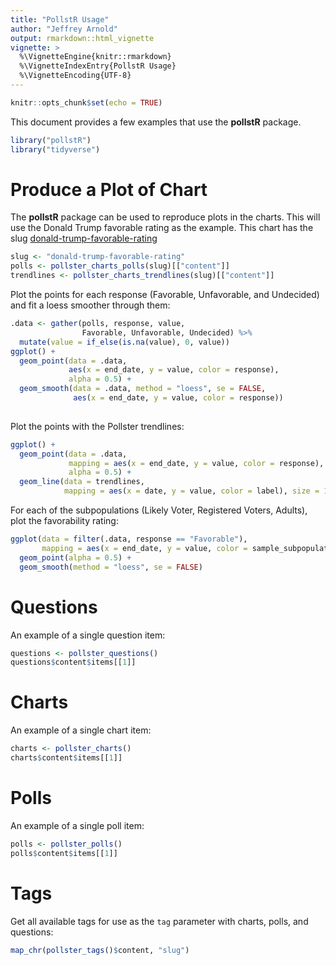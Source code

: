 ```yaml
---
title: "PollstR Usage"
author: "Jeffrey Arnold"
output: rmarkdown::html_vignette
vignette: >
  %\VignetteEngine{knitr::rmarkdown}
  %\VignetteIndexEntry{PollstR Usage}
  %\VignetteEncoding{UTF-8}
---
```


```r
knitr::opts_chunk$set(echo = TRUE)
```

This document provides a few examples that use the **pollstR** package.
```r
library("pollstR")
library("tidyverse")
```

# Produce a Plot of Chart

The **pollstR** package can be used to reproduce plots in the charts.
This will use the Donald Trump favorable rating as the example.
This chart has the slug [donald-trump-favorable-rating](http://elections.huffingtonpost.com/pollster/donald-trump-favorable-rating)
```r
slug <- "donald-trump-favorable-rating"
polls <- pollster_charts_polls(slug)[["content"]]
trendlines <- pollster_charts_trendlines(slug)[["content"]]
```
Plot the points for each response (Favorable, Unfavorable, and Undecided) and fit a loess smoother through them:
```r
.data <- gather(polls, response, value,
                Favorable, Unfavorable, Undecided) %>%
  mutate(value = if_else(is.na(value), 0, value))
ggplot() +
  geom_point(data = .data,
             aes(x = end_date, y = value, color = response),
             alpha = 0.5) +
  geom_smooth(data = .data, method = "loess", se = FALSE,
              aes(x = end_date, y = value, color = response))
  
```
Plot the points with the Pollster trendlines:
```r
ggplot() +
  geom_point(data = .data,
             mapping = aes(x = end_date, y = value, color = response),
             alpha = 0.5) +
  geom_line(data = trendlines,
            mapping = aes(x = date, y = value, color = label), size = 1.5)
```

For each of the subpopulations (Likely Voter, Registered Voters, Adults), plot the favorability rating:
```r
ggplot(data = filter(.data, response == "Favorable"),
       mapping = aes(x = end_date, y = value, color = sample_subpopulation)) +
  geom_point(alpha = 0.5) +
  geom_smooth(method = "loess", se = FALSE)
```


# Questions

An example of a single question item:
```r
questions <- pollster_questions()
questions$content$items[[1]]
```

# Charts

An example of a single chart item:
```r
charts <- pollster_charts()
charts$content$items[[1]]
```

# Polls

An example of a single poll item:
```r
polls <- pollster_polls()
polls$content$items[[1]]
```

# Tags

Get all available tags for use as the `tag` parameter with charts, polls, and questions:
```r
map_chr(pollster_tags()$content, "slug")
```

